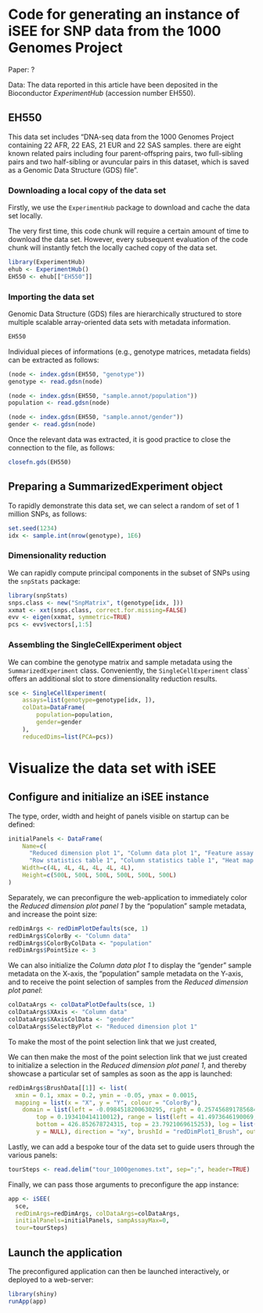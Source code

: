 
# Code for generating an instance of iSEE for SNP data from the 1000 Genomes Project

Paper: ?

Data: The data reported in this article have been deposited in the Bioconductor _ExperimentHub_ (accession number EH550).

## EH550

This data set includes "DNA-seq data from the 1000 Genomes Project containing 22 AFR, 22 EAS, 21 EUR and 22 SAS samples. there are eight known related pairs including four parent-offspring pairs, two full-sibling pairs and two half-sibling or avuncular pairs in this dataset, which is saved as a Genomic Data Structure (GDS) file".

### Downloading a local copy of the data set

Firstly, we use the `ExperimentHub` package to download and cache the data set locally.

The very first time, this code chunk will require a certain amount of time to download the data set.
However, every subsequent evaluation of the code chunk will instantly fetch the locally cached copy of the data set.

```r
library(ExperimentHub)
ehub <- ExperimentHub()
EH550 <- ehub[["EH550"]]
```

### Importing the data set

Genomic Data Structure (GDS) files are hierarchically structured to store multiple scalable array-oriented data sets with metadata information.

```r
EH550
```

Individual pieces of informations (e.g., genotype matrices, metadata fields) can be extracted as follows:

```r
(node <- index.gdsn(EH550, "genotype"))
genotype <- read.gdsn(node)

(node <- index.gdsn(EH550, "sample.annot/population"))
population <- read.gdsn(node)

(node <- index.gdsn(EH550, "sample.annot/gender"))
gender <- read.gdsn(node)
```

Once the relevant data was extracted, it is good practice to close the connection to the file, as follows:

```r
closefn.gds(EH550)
```

## Preparing a SummarizedExperiment object

To rapidly demonstrate this data set, we can select a random of set of 1 million SNPs, as follows:

```r
set.seed(1234)
idx <- sample.int(nrow(genotype), 1E6)
```

### Dimensionality reduction

We can rapidly compute principal components in the subset of SNPs using the `snpStats` package:

```r
library(snpStats)
snps.class <- new("SnpMatrix", t(genotype[idx, ]))
xxmat <- xxt(snps.class, correct.for.missing=FALSE)
evv <- eigen(xxmat, symmetric=TRUE)
pcs <- evv$vectors[,1:5]
```

### Assembling the SingleCellExperiment object

We can combine the genotype matrix and sample metadata using the `SummarizedExperiment` class.
Conveniently, the `SingleCellExperiment` class` offers an additional slot to store dimensionality reduction results.

```r
sce <- SingleCellExperiment(
    assays=list(genotype=genotype[idx, ]),
    colData=DataFrame(
        population=population,
        gender=gender
    ),
    reducedDims=list(PCA=pcs))
```

# Visualize the data set with iSEE

## Configure and initialize an iSEE instance

The type, order, width and height of panels visible on startup can be defined:

```r
initialPanels <- DataFrame(
    Name=c(
      "Reduced dimension plot 1", "Column data plot 1", "Feature assay plot 1",
      "Row statistics table 1", "Column statistics table 1", "Heat map 1"),
    Width=c(4L, 4L, 4L, 4L, 4L, 4L),
    Height=c(500L, 500L, 500L, 500L, 500L, 500L)
)
```

Separately, we can preconfigure the web-application to immediately color the _Reduced dimension plot panel 1_ by the "population" sample metadata, and increase the point size: 

```r
redDimArgs <- redDimPlotDefaults(sce, 1)
redDimArgs$ColorBy <- "Column data"
redDimArgs$ColorByColData <- "population"
redDimArgs$PointSize <- 3
```

We can also initialize the _Column data plot 1_ to display the "gender" sample metadata on the X-axis, the "population" sample metadata on the Y-axis, and to receive the point selection of samples from the _Reduced dimension plot panel_:

```r
colDataArgs <- colDataPlotDefaults(sce, 1)
colDataArgs$XAxis <- "Column data"
colDataArgs$XAxisColData <- "gender"
colDataArgs$SelectByPlot <- "Reduced dimension plot 1"
```

To make the most of the point selection link that we just created, 

We can then make the most of the point selection link that we just created to initialize a selection in the _Reduced dimension plot panel 1_, and thereby showcase a particular set of samples as soon as the app is launched:

```r
redDimArgs$BrushData[[1]] <- list(
  xmin = 0.1, xmax = 0.2, ymin = -0.05, ymax = 0.0015,
  mapping = list(x = "X", y = "Y", colour = "ColorBy"), 
    domain = list(left = -0.0984518200630295, right = 0.257456891785684, bottom = -0.164615085558333, 
        top = 0.193410414110012), range = list(left = 41.4973646190069, right = 345.520547945205, 
        bottom = 426.852678724315, top = 23.7921069615253), log = list(x = NULL, 
        y = NULL), direction = "xy", brushId = "redDimPlot1_Brush", outputId = "redDimPlot1")
```

Lastly, we can add a bespoke tour of the data set to guide users through the various panels:

```r
tourSteps <- read.delim("tour_1000genomes.txt", sep=";", header=TRUE)
```


Finally, we can pass those arguments to preconfigure the app instance:

```r
app <- iSEE(
  sce,
  redDimArgs=redDimArgs, colDataArgs=colDataArgs,
  initialPanels=initialPanels, sampAssayMax=0,
  tour=tourSteps)
```

## Launch the application

The preconfigured application can then be launched interactively, or deployed to a web-server:

```r
library(shiny)
runApp(app)
```

